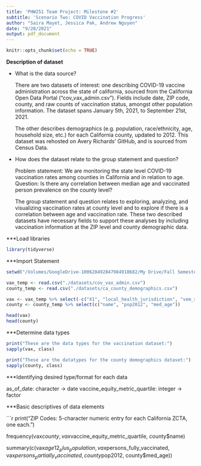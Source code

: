 ```yaml
---
title: 'PHW251 Team Project: Milestone #2'
subtitle: 'Scenario Two: COVID Vaccination Progress'
author: "Saira Mayet, Jessica Pak, Andrew Nguyen"
date: "9/28/2021"
output: pdf_document
---
```


```r
knitr::opts_chunk$set(echo = TRUE)
```

**Description of dataset**

- What is the data source?


    There are two datasets of interest: one describing COVID-19 vaccine administration across the state of california, sourced from the California Open Data Portal ("cov_vax_admin.csv"). Fields include date, ZIP code, county, and raw counts of vaccination status, amongst other population information. The dataset spans January 5th, 2021, to September 21st, 2021. 
    
    The other describes demographics (e.g. population, race/ethnicity, age, household size, etc.) for each California county, updated to 2012. This dataset was rehosted on Avery Richards' GitHub, and is sourced from Census Data.
    
    
- How does the dataset relate to the group statement and question?

    
    Problem statement: We are monitoring the state level COVID-19 vaccination rates among counties in California and in relation to age.  
    Question: Is there any correlation between median age and vaccinated person prevalence on the county level?

    The group statement and question relates to exploring, analyzing, and visualizing vaccination rates at county level and to explore if there is a correlation between age and vaccination rate. These two described datasets have necessary fields to support these analyses by including vaccination information at the ZIP level and county demographic data. 

***Load libraries
```r
library(tidyverse)
```

***Import Statement

```r
setwd("/Volumes/GoogleDrive-100628492847984918682/My Drive/Fall Semester 2021/PH251 - R for Public Health/PHW251 - Group 17")

vax_temp <- read.csv("./datasets/cov_vax_admin.csv")
county_temp <- read.csv("./datasets/ca_county_demographics.csv")

vax <- vax_temp %>% select(-c("X1", "local_health_jurisdiction", "vem_source", "redacted"))
county <- county_temp %>% select(c("name", "pop2012", "med_age"))

head(vax)
head(county)
```
***Determine data types

```r
print("These are the data types for the vaccination dataset:")
sapply(vax, class)

print("These are the datatypes for the county demographics dataset:")
sapply(county, class)

```
***Identifying desired type/format for each data

as_of_date: character -> date
vaccine_equity_metric_quartile: integer -> factor


***Basic descriptives of data elements

```r

print("ZIP Codes: 5-character numeric entry for each California ZCTA, one each.")

frequency(vax$county, vax$vaccine_equity_metric_quartile, county$name)

summary(c(vax$age12_plus_population, vax$persons_fully_vaccinated, vax$persons_partially_vaccinated, county$pop2012, county$med_age))

